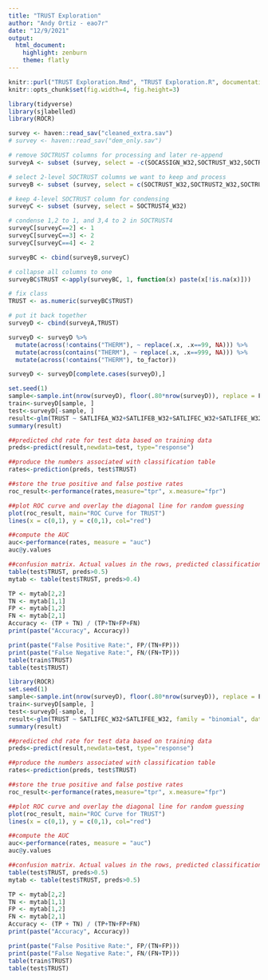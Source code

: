 ```yaml
---
title: "TRUST Exploration"
author: "Andy Ortiz - eao7r"
date: "12/9/2021"
output: 
  html_document: 
    highlight: zenburn
    theme: flatly
---
```

```r
knitr::purl("TRUST Exploration.Rmd", "TRUST Exploration.R", documentation = 2)
knitr::opts_chunk$set(fig.width=4, fig.height=3) 
```
```r
library(tidyverse)
library(sjlabelled)
library(ROCR)
```

```r
survey <- haven::read_sav("cleaned_extra.sav")
# survey <- haven::read_sav("dem_only.sav")

# remove SOCTRUST columns for processing and later re-append
surveyA <- subset (survey, select = -c(SOCASSIGN_W32,SOCTRUST_W32,SOCTRUST2_W32,SOCTRUST3_W32,SOCTRUST4_W32,SOCTRUST5_W32))

# select 2-level SOCTRUST columns we want to keep and process
surveyB <- subset (survey, select = c(SOCTRUST_W32,SOCTRUST2_W32,SOCTRUST5_W32))

# keep 4-level SOCTRUST column for condensing
surveyC <- subset (survey, select = SOCTRUST4_W32)

# condense 1,2 to 1, and 3,4 to 2 in SOCTRUST4
surveyC[surveyC==2] <- 1 
surveyC[surveyC==3] <- 2
surveyC[surveyC==4] <- 2

surveyBC <- cbind(surveyB,surveyC)

# collapse all columns to one
surveyBC$TRUST <-apply(surveyBC, 1, function(x) paste(x[!is.na(x)]))

# fix class
TRUST <- as.numeric(surveyBC$TRUST)

# put it back together
surveyD <- cbind(surveyA,TRUST)

surveyD <- surveyD %>%
  mutate(across(!contains("THERM"), ~ replace(.x, .x==99, NA))) %>%
  mutate(across(contains("THERM"), ~ replace(.x, .x==999, NA))) %>%
  mutate(across(!contains("THERM"), to_factor))

surveyD <- surveyD[complete.cases(surveyD),]

```
```r

set.seed(1)
sample<-sample.int(nrow(surveyD), floor(.80*nrow(surveyD)), replace = F)
train<-surveyD[sample, ]
test<-surveyD[-sample, ]
result<-glm(TRUST ~ SATLIFEA_W32+SATLIFEB_W32+SATLIFEC_W32+SATLIFEE_W32, family = "binomial", data=train)
summary(result)

##predicted chd rate for test data based on training data
preds<-predict(result,newdata=test, type="response")

##produce the numbers associated with classification table
rates<-prediction(preds, test$TRUST)

##store the true positive and false postive rates
roc_result<-performance(rates,measure="tpr", x.measure="fpr")

##plot ROC curve and overlay the diagonal line for random guessing
plot(roc_result, main="ROC Curve for TRUST")
lines(x = c(0,1), y = c(0,1), col="red")

##compute the AUC
auc<-performance(rates, measure = "auc")
auc@y.values

##confusion matrix. Actual values in the rows, predicted classification in cols
table(test$TRUST, preds>0.5)
mytab <- table(test$TRUST, preds>0.4)

TP <- mytab[2,2]
TN <- mytab[1,1]
FP <- mytab[1,2]
FN <- mytab[2,1]
Accuracy <- (TP + TN) / (TP+TN+FP+FN)  
print(paste("Accuracy", Accuracy))

print(paste("False Positive Rate:", FP/(TN+FP)))
print(paste("False Negative Rate:", FN/(FN+TP)))
table(train$TRUST)
table(test$TRUST)
```
```r
library(ROCR)
set.seed(1)
sample<-sample.int(nrow(surveyD), floor(.80*nrow(surveyD)), replace = F)
train<-surveyD[sample, ]
test<-surveyD[-sample, ]
result<-glm(TRUST ~ SATLIFEC_W32+SATLIFEE_W32, family = "binomial", data=train)
summary(result)

##predicted chd rate for test data based on training data
preds<-predict(result,newdata=test, type="response")

##produce the numbers associated with classification table
rates<-prediction(preds, test$TRUST)

##store the true positive and false postive rates
roc_result<-performance(rates,measure="tpr", x.measure="fpr")

##plot ROC curve and overlay the diagonal line for random guessing
plot(roc_result, main="ROC Curve for TRUST")
lines(x = c(0,1), y = c(0,1), col="red")

##compute the AUC
auc<-performance(rates, measure = "auc")
auc@y.values

##confusion matrix. Actual values in the rows, predicted classification in cols
table(test$TRUST, preds>0.5)
mytab <- table(test$TRUST, preds>0.5)

TP <- mytab[2,2]
TN <- mytab[1,1]
FP <- mytab[1,2]
FN <- mytab[2,1]
Accuracy <- (TP + TN) / (TP+TN+FP+FN)  
print(paste("Accuracy", Accuracy))

print(paste("False Positive Rate:", FP/(TN+FP)))
print(paste("False Negative Rate:", FN/(FN+TP)))
table(train$TRUST)
table(test$TRUST)
```

